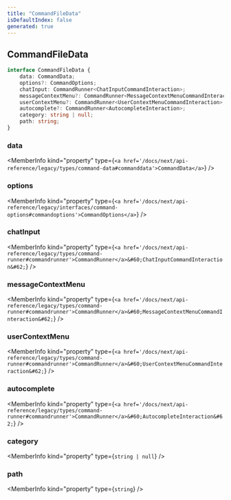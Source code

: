 ```yaml
---
title: "CommandFileData"
isDefaultIndex: false
generated: true
---
```



<!-- This file was generated from the CommandKit source. Do not modify. Instead, re-run the "docgen" script -->


## CommandFileData

<GenerationInfo sourceFile="packages/legacy/src/loadLegacyCommands.ts" sourceLine="39" packageName="@commandkit/legacy" />



```ts title="Signature"
interface CommandFileData {
    data: CommandData;
    options?: CommandOptions;
    chatInput: CommandRunner<ChatInputCommandInteraction>;
    messageContextMenu?: CommandRunner<MessageContextMenuCommandInteraction>;
    userContextMenu?: CommandRunner<UserContextMenuCommandInteraction>;
    autocomplete?: CommandRunner<AutocompleteInteraction>;
    category: string | null;
    path: string;
}
```

<div className="members-wrapper">

### data

<MemberInfo kind="property" type={`<a href='/docs/next/api-reference/legacy/types/command-data#commanddata'>CommandData</a>`}   />


### options

<MemberInfo kind="property" type={`<a href='/docs/next/api-reference/legacy/interfaces/command-options#commandoptions'>CommandOptions</a>`}   />


### chatInput

<MemberInfo kind="property" type={`<a href='/docs/next/api-reference/legacy/types/command-runner#commandrunner'>CommandRunner</a>&#60;ChatInputCommandInteraction&#62;`}   />


### messageContextMenu

<MemberInfo kind="property" type={`<a href='/docs/next/api-reference/legacy/types/command-runner#commandrunner'>CommandRunner</a>&#60;MessageContextMenuCommandInteraction&#62;`}   />


### userContextMenu

<MemberInfo kind="property" type={`<a href='/docs/next/api-reference/legacy/types/command-runner#commandrunner'>CommandRunner</a>&#60;UserContextMenuCommandInteraction&#62;`}   />


### autocomplete

<MemberInfo kind="property" type={`<a href='/docs/next/api-reference/legacy/types/command-runner#commandrunner'>CommandRunner</a>&#60;AutocompleteInteraction&#62;`}   />


### category

<MemberInfo kind="property" type={`string | null`}   />


### path

<MemberInfo kind="property" type={`string`}   />




</div>
